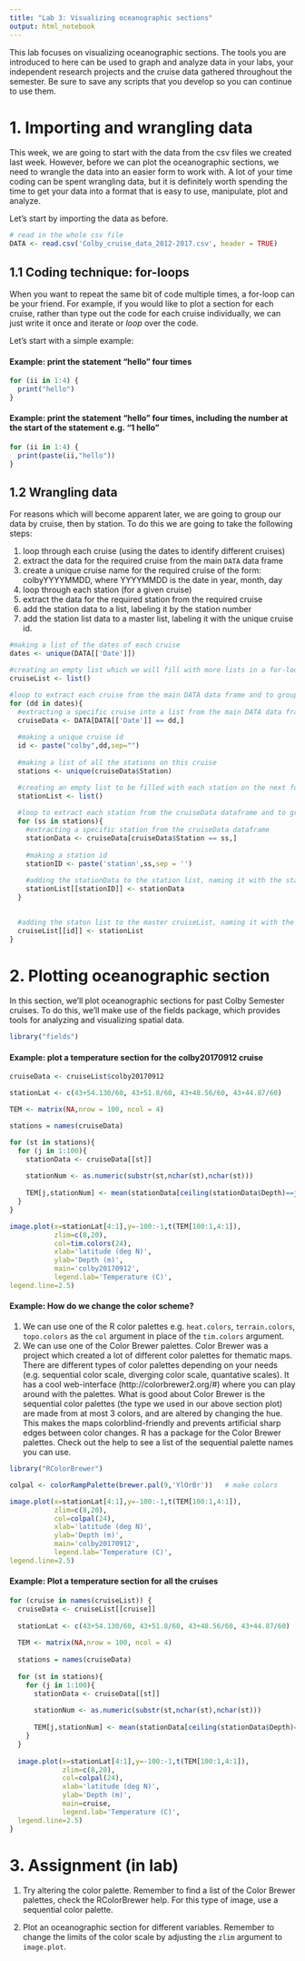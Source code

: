 ```yaml
---
title: "Lab 3: Visualizing oceanographic sections"
output: html_notebook
---
```


This lab focuses on visualizing oceanographic sections. The tools you are introduced to here can be used to graph and analyze data in your labs, your independent research projects and the cruise data gathered throughout the semester. Be sure to save any scripts that you develop so you can continue to use them.

# 1. Importing and wrangling data

This week, we are going to start with the data from the csv files we created last week. However, before we can plot the oceanographic sections, we need to wrangle the data into an easier form to work with. A lot of your time coding can be spent wrangling data, but it is definitely worth spending the time to get your data into a format that is easy to use, manipulate, plot and analyze. 

Let's start by importing the data as before.

```r
# read in the whole csv file
DATA <- read.csv('Colby_cruise_data_2012-2017.csv', header = TRUE)
```

## 1.1 Coding technique: for-loops

When you want to repeat the same bit of code multiple times, a for-loop can be your friend. For example, if you would like to plot a section for each cruise, rather than type out the code for each cruise individually, we can just write it once and iterate or *loop* over the code. 

Let's start with a simple example:

#### Example: print the statement "hello" four times
```r
for (ii in 1:4) {
  print("hello")
}
```

#### Example: print the statement "hello" four times, including the number at the start of the statement e.g. "1 hello"
```r
for (ii in 1:4) {
  print(paste(ii,"hello"))
}
```

## 1.2 Wrangling data

For reasons which will become apparent later, we are going to group our data by cruise, then by station. To do this we are going to take the following steps:

1. loop through each cruise (using the dates to identify different cruises)
2. extract the data for the required cruise from the main `DATA` data frame 
3. create a unique cruise name for the required cruise of the form: colbyYYYYMMDD, where YYYYMMDD is the date in year, month, day
4. loop through each station (for a given cruise)
5. extract the data for the required station from the required cruise 
6. add the station data to a list, labeling it by the station number
4. add the station list data to a master list, labeling it with the unique cruise id.

```r
#making a list of the dates of each cruise
dates <- unique(DATA[['Date']])

#creating an empty list which we will fill with more lists in a for-loop
cruiseList <- list()

#loop to extract each cruise from the main DATA data frame and to group the individual cruise lists into one master list: cruiseList
for (dd in dates){
  #extracting a specific cruise into a list from the main DATA data frame
  cruiseData <- DATA[DATA[['Date']] == dd,]
  
  #making a unique cruise id
  id <- paste("colby",dd,sep="")
  
  #making a list of all the stations on this cruise
  stations <- unique(cruiseData$Station)

  #creating an empty list to be filled with each station on the next for-loop
  stationList <- list()
  
  #loop to extract each station from the cruiseData dataframe and to group the individual stations into one list for a given cruise: stationList 
  for (ss in stations){
    #extracting a specific station from the cruiseData dataframe
    stationData <- cruiseData[cruiseData$Station == ss,]
    
    #making a station id
    stationID <- paste('station',ss,sep = '')
    
    #adding the stationData to the station list, naming it with the station id
    stationList[[stationID]] <- stationData
  }

  
  #adding the staton list to the master cruiseList, naming it with the unique id
  cruiseList[[id]] <- stationList
}
```

# 2. Plotting oceanographic section

In this section, we'll plot oceanographic sections for past Colby Semester cruises. To do this, we'll make use of the fields package, which provides tools for analyzing and visualizing spatial data.


```r
library("fields")
```

#### Example: plot a temperature section for the colby20170912 cruise

```r
cruiseData <- cruiseList$colby20170912

stationLat <- c(43+54.130/60, 43+51.8/60, 43+48.56/60, 43+44.87/60)

TEM <- matrix(NA,nrow = 100, ncol = 4)

stations = names(cruiseData)

for (st in stations){
  for (j in 1:100){
    stationData <- cruiseData[[st]]
    
    stationNum <- as.numeric(substr(st,nchar(st),nchar(st)))
    
    TEM[j,stationNum] <- mean(stationData[ceiling(stationData$Depth)==j,'Temperature']) 
  }
}

image.plot(x=stationLat[4:1],y=-100:-1,t(TEM[100:1,4:1]),
           zlim=c(8,20),
           col=tim.colors(24),
           xlab='latitude (deg N)',
           ylab='Depth (m)',
           main='colby20170912',
           legend.lab='Temperature (C)',
legend.line=2.5)

```

#### Example: How do we change the color scheme?

1. We can use one of the R color palettes e.g. `heat.colors`, `terrain.colors`, `topo.colors` as the `col` argument in place of the `tim.colors` argument. 
2. We can use one of the Color Brewer palettes. Color Brewer was a project which created a lot of different color palettes for thematic maps. There are different types of color palettes depending on your needs (e.g. sequential color scale, diverging color scale, quantative scales). It has a cool web-interface (http://colorbrewer2.org/#) where you can play around with the palettes. What is good about Color Brewer is the sequential color palettes (the type we used in our above section plot) are made from at most 3 colors, and are altered by changing the hue. This makes the maps colorblind-friendly and prevents artificial sharp edges between color changes. R has a package for the Color Brewer palettes. Check out the help to see a list of the sequential palette names you can use.


```r
library("RColorBrewer")
```

```r

colpal <- colorRampPalette(brewer.pal(9,'YlOrBr'))   # make colors

image.plot(x=stationLat[4:1],y=-100:-1,t(TEM[100:1,4:1]),
           zlim=c(8,20),
           col=colpal(24),
           xlab='latitude (deg N)',
           ylab='Depth (m)',
           main='colby20170912',
           legend.lab='Temperature (C)',
legend.line=2.5)
```

#### Example: Plot a temperature section for all the cruises

```r
for (cruise in names(cruiseList)) {
  cruiseData <- cruiseList[[cruise]]
  
  stationLat <- c(43+54.130/60, 43+51.8/60, 43+48.56/60, 43+44.87/60)
  
  TEM <- matrix(NA,nrow = 100, ncol = 4)
  
  stations = names(cruiseData)
  
  for (st in stations){
    for (j in 1:100){
      stationData <- cruiseData[[st]]
      
      stationNum <- as.numeric(substr(st,nchar(st),nchar(st)))
      
      TEM[j,stationNum] <- mean(stationData[ceiling(stationData$Depth)==j,'Temperature']) 
    }
  }
  
  image.plot(x=stationLat[4:1],y=-100:-1,t(TEM[100:1,4:1]),
             zlim=c(8,20),
             col=colpal(24),
             xlab='latitude (deg N)',
             ylab='Depth (m)',
             main=cruise,
             legend.lab='Temperature (C)',
  legend.line=2.5)
}
```

# 3. Assignment (in lab)

1. Try altering the color palette. Remember to find a list of the Color Brewer palettes, check the RColorBrewer help. For this type of image, use a sequential color palette.

2. Plot an oceanographic section for different variables. Remember to change the limits of the color scale by adjusting the `zlim` argument to `image.plot`.